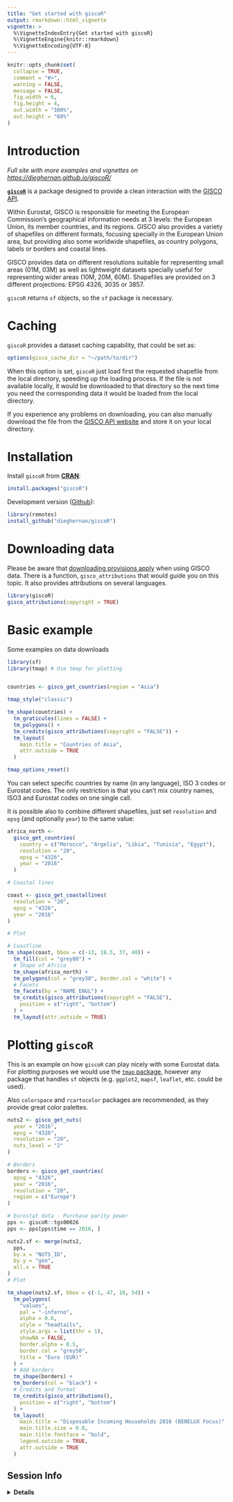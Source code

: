 ```yaml
---
title: "Get started with giscoR"
output: rmarkdown::html_vignette
vignette: >
  %\VignetteIndexEntry{Get started with giscoR}
  %\VignetteEngine{knitr::rmarkdown}
  %\VignetteEncoding{UTF-8}
---
```


```r
knitr::opts_chunk$set(
  collapse = TRUE,
  comment = "#>",
  warning = FALSE,
  message = FALSE,
  fig.width = 6,
  fig.height = 4,
  out.width = "100%",
  out.height = "60%"
)
```


# Introduction

*Full site with more examples and vignettes on
<https://dieghernan.github.io/giscoR/>*

[**`giscoR`**](https://dieghernan.github.io/giscoR/) is a package designed to 
provide a clean interaction with the 
[GISCO API](https://gisco-services.ec.europa.eu/distribution/v2/). 

Within Eurostat, GISCO is responsible for meeting the European Commission's 
geographical information needs at 3 levels: the European Union, its member 
countries, and its regions. GISCO also provides a variety of shapefiles on 
different formats, focusing specially in the European Union area, but providing 
also some worldwide shapefiles, as country polygons, labels or borders and 
coastal lines.

GISCO provides data on different resolutions suitable for representing small 
areas (01M, 03M) as well as lightweight datasets specially useful for 
representing wider areas (10M, 20M, 60M). Shapefiles are provided on 3 
different projections: EPSG 4326, 3035 or 3857. 

`giscoR` returns `sf` objects, so the `sf` package is necessary.

# Caching

`giscoR` provides a dataset caching capability, that could be set as:

```r
options(gisco_cache_dir = "~/path/to/dir")
```

When this option is set, `giscoR` just load first the requested shapefile from 
the local directory, speeding up the loading process. If the file is not 
available locally, it would be downloaded to that directory so the next time 
you need the corresponding data it would be loaded from the local directory. 

If you experience any problems on downloading, you can also manually download 
the file from the 
[GISCO API website](https://gisco-services.ec.europa.eu/distribution/v2/) and 
store it on your local directory.


# Installation

Install `giscoR` from [**CRAN**](https://CRAN.R-project.org/package=giscoR):

``` r
install.packages("giscoR")
```

Development version ([Github](https://github.com/dieghernan/giscoR/)):

```r
library(remotes)
install_github("dieghernan/giscoR")
```

# Downloading data

Please be aware that 
[downloading provisions apply](https://ec.europa.eu/eurostat/web/gisco/geodata) 
when using GISCO data. There is a function, `gisco_attributions` that would 
guide you on this topic. It also provides attributions on several languages.

```r
library(giscoR)
gisco_attributions(copyright = TRUE)
```

# Basic example

Some examples on data downloads

```r

library(sf)
library(tmap) # Use tmap for plotting


countries <- gisco_get_countries(region = "Asia")

tmap_style("classic")

tm_shape(countries) +
  tm_graticules(lines = FALSE) +
  tm_polygons() +
  tm_credits(gisco_attributions(copyright = "FALSE")) +
  tm_layout(
    main.title = "Countries of Asia",
    attr.outside = TRUE
  )

tmap_options_reset()
```


You can select specific countries by name (in any language), ISO 3 codes or Eurostat codes. The only restriction is that you can't mix country names, ISO3 and Eurostat codes on one single call.

It is possible also to combine different shapefiles, just set `resolution` and `epsg` (and optionally `year`) to the same value:


```r

africa_north <-
  gisco_get_countries(
    country = c("Morocco", "Argelia", "Libia", "Tunisia", "Egypt"),
    resolution = "20",
    epsg = "4326",
    year = "2016"
  )

# Coastal lines

coast <- gisco_get_coastallines(
  resolution = "20",
  epsg = "4326",
  year = "2016"
)

# Plot

# Coastline
tm_shape(coast, bbox = c(-13, 18.5, 37, 40)) +
  tm_fill(col = "grey80") +
  # Shape of Africa
  tm_shape(africa_north) +
  tm_polygons(col = "grey30", border.col = "white") +
  # Facets
  tm_facets(by = "NAME_ENGL") +
  tm_credits(gisco_attributions(copyright = "FALSE"),
    position = c("right", "bottom")
  ) +
  tm_layout(attr.outside = TRUE)
```

# Plotting `giscoR`

This is an example on how `giscoR` can play nicely with some Eurostat data. For 
plotting purposes we would use the 
[`tmap` package](https://mtennekes.github.io/tmap/), however any package that 
handles `sf` objects (e.g. `ggplot2`, `mapsf`, `leaflet`, etc. could be used). 

Also `colorspace` and `rcartocolor` packages are recommended, as they provide 
great color palettes.

```r


nuts2 <- gisco_get_nuts(
  year = "2016",
  epsg = "4326",
  resolution = "20",
  nuts_level = "2"
)

# Borders
borders <- gisco_get_countries(
  epsg = "4326",
  year = "2016",
  resolution = "20",
  region = c("Europe")
)

# Eurostat data - Purchase parity power
pps <- giscoR::tgs00026
pps <- pps[pps$time == 2016, ]

nuts2.sf <- merge(nuts2,
  pps,
  by.x = "NUTS_ID",
  by.y = "geo",
  all.x = TRUE
)
# Plot

tm_shape(nuts2.sf, bbox = c(-1, 47, 10, 54)) +
  tm_polygons(
    "values",
    pal = "-inferno",
    alpha = 0.6,
    style = "headtails",
    style.args = list(thr = 1),
    showNA = FALSE,
    border.alpha = 0.5,
    border.col = "grey50",
    title = "Euro (EUR)"
  ) +
  # Add borders
  tm_shape(borders) +
  tm_borders(col = "black") +
  # Credits and format
  tm_credits(gisco_attributions(),
    position = c("right", "bottom")
  ) +
  tm_layout(
    main.title = "Disposable Incoming Households 2016 (BENELUX Focus)",
    main.title.size = 0.8,
    main.title.fontface = "bold",
    legend.outside = TRUE,
    attr.outside = TRUE
  )
```

## Session Info

<details>
  <summary><strong>Details</strong></summary>
  
```r
sessionInfo()
```
</details>
